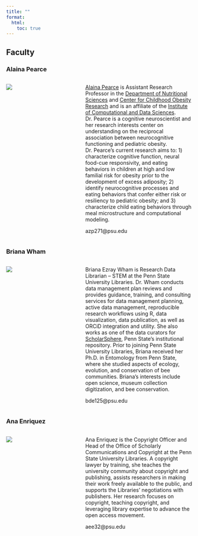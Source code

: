 ```yaml
---
title: ""
format: 
  html:
    toc: true
---
```


## Faculty

### Alaina Pearce

:::: {.columns}

::: {.column width="40%"}

![](include/img/pearce-alaina.jpg)
:::
::: {.column width="60%"}
[Alaina Pearce](https://sites.psu.edu/alainapearce/) is Assistant Research Professor in the [Department of Nutritional Sciences](https://hhd.psu.edu/nutrition) and [Center for Childhood Obesity Research](https://hhd.psu.edu/ccor) and is an affiliate of the [Institute of Computational and Data Sciences](https://www.icds.psu.edu). Dr. Pearce is a cognitive neuroscientist and her research interests center on understanding on the reciprocal association between neurocognitive functioning and pediatric obesity. Dr. Pearce’s current research aims to: 1) characterize cognitive function, neural food-cue responsivity, and eating behaviors in children at high and low familial risk for obesity prior to the development of excess adiposity; 2) identify neurocognitive processes and eating behaviors that confer either risk or resiliency to pediatric obesity; and 3) characterize child eating behaviors through meal microstructure and computational modeling.

azp271@psu.edu</br>
:::
::::

### Briana Wham

:::: {.columns}
::: {.column width="40%"}
![](include/img/wham-briana.jpg)
:::
::: {.column width="60%"}
Briana Ezray Wham is Research Data Librarian – STEM at the Penn State University Libraries. Dr. Wham conducts data management plan reviews and provides guidance, training, and consulting services for data management planning, active data management, reproducible research workflows using R, data visualization, data publication, as well as ORCiD integration and utility. She also works as one of the data curators for [ScholarSphere](https://scholarsphere.psu.edu), Penn State's institutional repository. Prior to joining Penn State University Libraries, Briana received her Ph.D. in Entomology from Penn State, where she studied aspects of ecology, evolution, and conservation of bee communities. Briana’s interests include open science, museum collection digitization, and bee conservation.

bde125@psu.edu
:::
::::

### Ana Enriquez

:::: {.columns}
::: {.column width="40%"}
![](include/img/enriquez-ana.jpg)
:::
::: {.column width="60%"}

Ana Enriquez is the Copyright Officer and Head of the Office of Scholarly Communications and Copyright at the Penn State University Libraries. A copyright lawyer by training, she teaches the university community about copyright and publishing, assists researchers in making their work freely available to the public, and supports the Libraries’ negotiations with publishers. Her research focuses on copyright, teaching copyright, and leveraging library expertise to advance the open access movement. 

aee32@psu.edu</br></br>
:::
::::

<!-- ### Bari Fuchs -->

<!-- :::: {.columns} -->
<!-- ::: {.column width="40%"} -->
<!-- ![](include/img/fuchs-bari.png) -->
<!-- ::: -->
<!-- ::: {.column width="60%"} -->

<!-- Bari Fuchs recently received her Ph.D. in Nutritional Sciences at Penn State, where she studied neural and decision-making correlates of pediatric eating behaviors. She has 10 years of experience managing and processing multi-modal data (survey, behavioral, neuroimaging) for research studies. Dr. Fuchs places a strong emphasis on transparency and reproducibility in her data management approach. She achieves this by developing software to clean and organize data, implementing field-standardized data organization structures, and sharing data and code on public repositories. -->

<!-- baf44@psu.edu  -->

<!-- ::: -->
<!-- ::: -->

<!-- ### Sai Koneru -->

<!-- :::: {.columns} -->
<!-- ::: {.column width="40%"} -->
<!-- ![](include/img/koneru-sai.jpg) -->

<!-- ::: -->
<!-- ::: {.column width="60%"} -->

<!-- Sai is a PhD student in the college of Information Sciences and Technology. His research is in Natural Language Processing, developing novel methods to combine text and underlying network structure to understand scholarly output. Sai’s interests include open science, scientific reproducibility, and disinformation. -->

<!-- sdk96@psu.edu -->

<!-- ::: -->
<!-- ::: -->
